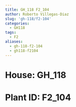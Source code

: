 ```yaml
---
title: GH_118 F2_104
author: Roberto Villegas-Diaz
slug: 'gh-118/f2-104'
categories:
  - GH118
tags:
  - F2
aliases:
  - gh-118-f2-104
  - gh118-f2104
---
```


# **House**: GH_118
# **Plant ID**: F2_104
